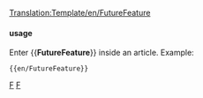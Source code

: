<noinclude>
[[Translation:Template/en/FutureFeature]]
</noinclude>
{{ambox
| type  = notice
| image = Current event.png
| text  = <strong>Under Development</strong><br>This feature is currently '''under development''', and is not currently available in a stable build of OpenTTD nor the [[Main/en/Nightly build|nightly build]].
}}<noinclude>

==== usage====
Enter <nowiki>{{</nowiki>'''FutureFeature'''<nowiki>}}</nowiki> inside an article. Example:
<pre>{{en/FutureFeature}}</pre>

[[Category:en/Templates|F]][[Category:en/Message boxes|F]]</noinclude>